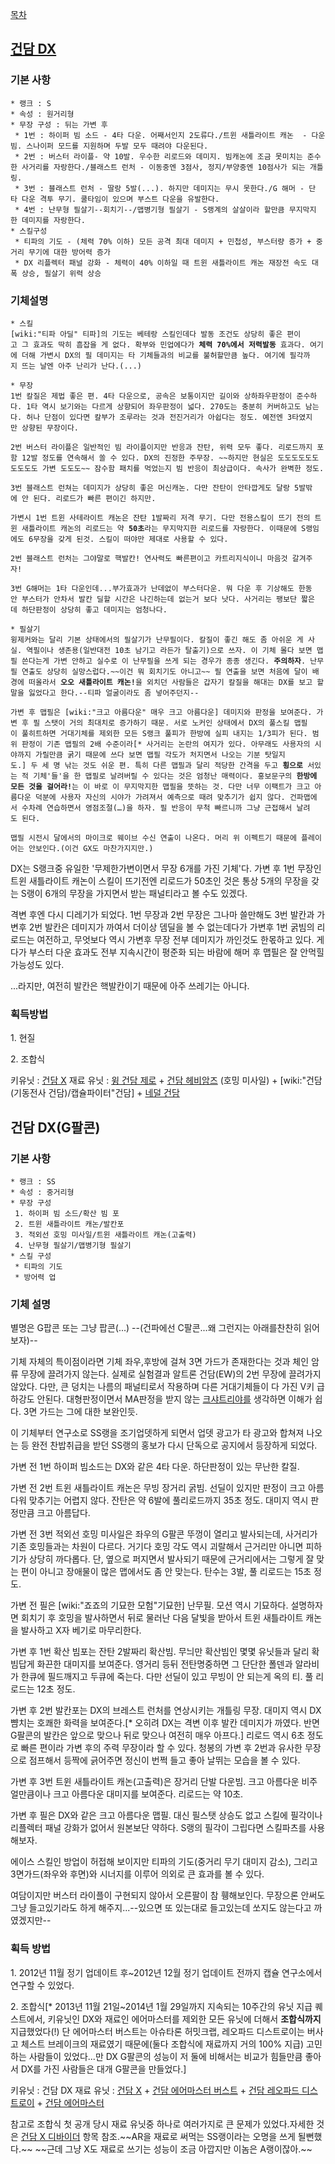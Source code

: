 [[목차]]

== [[건담 DX]] ==
{{{#!html
<embed  src="http://img.gundam.netmarble.net/img/swf/unitinfo/23002.swf" >
}}}
=== 기본 사항 ===
 * 랭크 : S
 * 속성 : 원거리형
 * 무장 구성 : 뒤는 가변 후
  * 1번 : 하이퍼 빔 소드 - 4타 다운. 어째서인지 2도류다./트윈 새틀라이트 캐논  - 다운빔. 스나이퍼 모드를 지원하며 두발 모두 때려야 다운된다.
  * 2번 : 버스터 라이플- 약 10발. 우수한 리로드와 데미지. 빔캐논에 조금 못미치는 준수한 사거리를 자랑한다./블래스트 런처 - 이동중엔 3점사, 정지/부양중엔 10점사가 되는 개틀링.
  * 3번 : 블래스트 런처 - 딸랑 5발(...). 하지만 데미지는 무시 못한다./G 해머 - 단타 다운 격투 무기. 쿨타임이 있으며 부스트 다운을 유발한다.
  * 4번 : 난무형 필살기--회치기--/맵병기형 필살기 - S랭계의 살살이라 할만큼 무지막지한 데미지를 자랑한다.
 * 스킬구성
  * 티파의 기도 - (체력 70% 이하) 모든 공격 최대 데미지 + 민첩성, 부스터량 증가 + 중거리 무기에 대한 방어력 증가
  * DX 리플렉터 패널 강화 - 체력이 40% 이하일 때 트윈 새틀라이트 캐논 재장전 속도 대폭 상승, 필살기 위력 상승
=== 기체설명 ===
 * 스킬 
 [wiki:"티파 아딜" 티파]의 기도는 베테랑 스킬인데다 발동 조건도 상당히 좋은 편이고 그 효과도 딱히 흠잡을 게 없다. 확부와 민업에다가 '''체력 70%에서 저력발동''' 효과다. 여기에 더해 가변시 DX의 필 데미지는 타 기체들과의 비교를 불허할만큼 높다. 여기에 필각까지 뜨는 날엔 아주 난리가 난다.(...)

 * 무장
 1번 칼질은 제법 좋은 편. 4타 다운으로, 공속은 보통이지만 길이와 상하좌우판정이 준수하다. 1타 역시 보기와는 다르게 상향되어 좌우판정이 넓다. 270도는 충분히 커버하고도 남는다. 허나 단점이 있다면 칼부가 조루라는 것과 전진거리가 아쉽다는 정도. 예전엔 3타였지만 상향된 무장이다.

 2번 버스터 라이플은 일반적인 빔 라이플이지만 반응과 잔탄, 위력 모두 좋다. 리로드까지 포함 12발 정도를 연속해서 쏠 수 있다. DX의 진정한 주무장. ~~하지만 현실은 도도도도도도도도도도 가변 도도도~~ 잠수함 패치를 먹었는지 빔 반응이 최상급이다. 속사가 완벽한 정도.

 3번 블래스트 런쳐는 데미지가 상당히 좋은 머신캐논. 다만 잔탄이 안타깝게도 달랑 5발밖에 안 된다. 리로드가 빠른 편이긴 하지만.

 가변시 1번 트윈 사테라이트 캐논은 잔탄 1발짜리 저격 무기. 다만 전용스킬이 뜨기 전의 트윈 새틀라이트 캐논의 리로드는 약 '''50초'''라는 무지막지한 리로드를 자랑한다. 이때문에 S랭임에도 6무장을 갖게 된것. 스킬이 떠야만 제대로 사용할 수 있다.

 2번 블래스트 런처는 그야말로 핵발칸! 연사력도 빠른편이고 카트리지식이니 마음것 갈겨주자! 

 3번 G해머는 1타 다운인데...부가효과가 난데없이 부스터다운. 뭐 다운 후 기상해도 한동안 부스터가 안차서 발칸 딜할 시간은 나긴하는데 없는거 보다 낫다. 사거리는 팽보단 짧은데 하단판정이 상당히 좋고 데미지는 엄청나다.

 * 필살기
 윙제커와는 달리 기본 상태에서의 필살기가 난무필이다. 칼질이 좋긴 해도 좀 아쉬운 게 사실. 역필이나 생존용(일반대전 10초 남기고 라든가 탈출기)으로 쓰자. 이 기체 몰다 보면 맵필 쓴다는게 가변 안하고 실수로 이 난무필을 쓰게 되는 경우가 종종 생긴다. '''주의하자'''. 난무필 연출도 상당히 실망스럽다.~~이건 뭐 회치기도 아니고~~ 필 연출을 보면 처음에 달이 배경에 떠올라서 '''오오 새틀라이트 캐논!'''을 외치던 사람들은 갑자기 칼질을 해대는 DX를 보고 할말을 잃었다고 한다.--티파 얼굴이라도 좀 넣어주던지--

 가변 후 맵필은 [wiki:"크고 아름다운" 매우 크고 아름다운] 데미지와 판정을 보여준다. 가변 후 필 스탯이 거의 최대치로 증가하기 때문. 서로 노커인 상태에서 DX의 풀스킬 맵필이 풀히트하면 거대기체를 제외한 모든 S랭크 풀피가 한방에 실피 내지는 1/3피가 된다. 범위 판정이 기존 맵필의 2배 수준이라[* 사거리는 논란의 여지가 있다. 아무래도 사용자의 시야까지 가릴만큼 굵기 때문에 쓰다 보면 맵필 각도가 처지면서 나오는 기분 탓일지도.] 두 세 명 낚는 것도 쉬운 편. 특히 다른 맵필과 달리 적당한 간격을 두고 '''횡으로''' 서있는 적 기체'들'을 한 맵필로 날려버릴 수 있다는 것은 엄청난 매력이다. 홍보문구의 '''한방에 모든 것을 걸어라!'''는 이 바로 이 무지막지한 맵필을 뜻하는 것. 다만 너무 이팩트가 크고 아름다운 덕분에 사용자 자신의 시야가 가려져서 예측으로 때려 맞추기가 쉽지 않다. 건파맵에서 수차례 연습하면서 영점조절(…)을 하자. 필 반응이 무척 빠르니까 그냥 근접해서 날려도 된다.

 맵필 시전시 달에서의 마이크로 웨이브 수신 연출이 나온다. 머리 위 이펙트기 때문에 플레이어는 안보인다.(이건 GX도 마찬가지지만.)

DX는 S랭크중 유일한 '무제한가변이면서 무장 6개를 가진 기체'다. 가변 후 1번 무장인 트윈 새틀라이트 캐논이 스킬이 뜨기전엔 리로드가 50초인 것은 통상 5개의 무장을 갖는 S랭이 6개의 무장을 가지면서 받는 패널티라고 볼 수도 있겠다.

격변 후엔 다시 디레기가 되었다. 1번 무장과 2번 무장은 그나마 쓸만해도 3번 발칸과 가변후 2번 발칸은 데미지가 까여서 더이상 뎀딜을 볼 수 없는데다가 가변후 1번 굵빔의 리로드는 여전하고, 무엇보다 역시 가변후 무장 전부 데미지가 까인것도 한몫하고 있다.
게다가 부스터 다운 효과도 전부 지속시간이 평준화 되는 바람에 해머 후 맵필은 잘 안먹힐 가능성도 있다.

...라지만, 여전히 발칸은 핵발칸이기 때문에 아주 쓰레기는 아니다.
=== 획득방법 ===
1. 현질

2. 조합식 

키유닛 : [[건담 X]]
재료 유닛 : [[윙 건담 제로]] + [[건담 헤비암즈]] (호밍 미사일) + [wiki:"건담(기동전사 건담)/캡슐파이터"건담] + [[네덜 건담]]
== 건담 DX(G팔콘) ==
{{{#!html
<embed  src="http://img.gundam.netmarble.net/img/swf/unitinfo/23010.swf" >
}}}
=== 기본 사항 ===
 * 랭크 : SS
 * 속성 : 중거리형
 * 무장 구성
  1. 하이퍼 빔 소드/확산 빔 포
  2. 트윈 새틀라이트 캐논/발칸포
  3. 적외선 호밍 미사일/트윈 새틀라이트 캐논(고출력)
  4. 난무형 필살기/맵병기형 필살기
 * 스킬 구성
  * 티파의 기도
  * 방어력 업 
=== 기체 설명 ===

별명은 G팝콘 또는 그냥 팝콘(...) --(건파에선 C팔콘...왜 그런지는 아래를찬찬히 읽어보자)--

기체 자체의 특이점이라면 기체 좌우,후방에 걸쳐 3면 가드가 존재한다는 것과 체인 암류 무장에 끌려가지 않는다. 실제로 실험결과 알트론 건담(EW)의 2번 무장에 끌려가지 않았다. 다만, 큰 덩치는 나름의 패널티로서 작용하며 다른 거대기체들이 다 가진 V키 급하강도 안된다. 대형판정이면서 MA판정을 받지 않는 [[크샤트리야]]를 생각하면 이해가 쉽다. 3면 가드는 그에 대한 보완인듯.

이 기체부터 연구소로 SS랭을 조기업뎃하게 되면서 업뎃 광고가 타 광고와 합쳐져 나오는 등 완전 찬밥취급을 받던 SS랭의 홍보가 다시 단독으로 공지에서 등장하게 되었다.

가변 전 1번 하이퍼 빔소드는 DX와 같은 4타 다운. 하단판정이 있는 무난한 칼질.

가변 전 2번 트윈 새틀라이트 캐논은 무빙 장거리 굵빔. 선딜이 있지만 판정이 크고 아름다워 맞추기는 어렵지 않다. 잔탄은 약 6발에 풀리로드까지 35초 정도. 대미지 역시 판정만큼 크고 아름답다.

가변 전 3번 적외선 호밍 미사일은 좌우의 G팔콘 뚜껑이 열리고 발사되는데, 사거리가 기존 호밍들과는 차원이 다르다. 거기다 호밍 각도 역시 괴랄해서 근거리만 아니면 피하기가 상당히 까다롭다. 단, 옆으로 퍼지면서 발사되기 때문에 근거리에서는 그렇게 잘 맞는 편이 아니고 장애물이 많은 맵에서도 좀 안 맞는다. 탄수는 3발, 풀 리로드는 15초 정도.

가변 전 필은 [wiki:"죠죠의 기묘한 모험"기묘한] 난무필. 모션 역시 기묘하다. 설명하자면 회치기 후 호밍을 발사하면서 뒤로 물러난 다음 달빛을 받아서 트윈 새틀라이트 캐논을 발사하고 X자 베기로 마무리한다.

가변 후 1번 확산 빔포는 잔탄 2발짜리 확산빔. 무늬만 확산빔인 몇몇 유닛들과 달리 확빔답게 화끈한 대미지를 보여준다. 영거리 등뒤 전탄명중하면 그 단단한 폴덴과 알라비가 한큐에 필드깨지고 두큐에 죽는다. 다만 선딜이 있고 무빙이 안 되는게 옥의 티. 풀 리로드는 12초 정도.

가변 후 2번 발칸포는 DX의 브레스트 런처를 연상시키는 개틀링 무장. 대미지 역시 DX뺨치는 호쾌한 화력을 보여준다.[* 오히려 DX는 격변 이후 발칸 데미지가 까였다. 반면 G팔콘의 발칸은 앞으로 맞으나 뒤로 맞으나 여전히 매우 아프다.] 리로드 역시 6초 정도로 빠른 편이라 가변 후의 주력 무장이라 할 수 있다. 청봉의 가변 후 2번과 유사한 무장으로 점프해서 등짝에 긁어주면 정신이 번쩍 들고 좋아 날뛰는 모습을 볼 수 있다.

가변 후 3번 트윈 새틀라이트 캐논(고출력)은 장거리 단발 다운빔. 크고 아름다운 비주얼만큼이나 크고 아름다운 대미지를 보여준다. 리로드는 약 10초.

가변 후 필은 DX와 같은 크고 아름다운 맵필. 대신 필스탯 상승도 없고 스킬에 필각이나 리플렉터 패널 강화가 없어서 원본보단 약하다. S랭의 필각이 그립다면 스킬파츠를 사용해보자. 

에이스 스킬인 방업이 허접해 보이지만 티파의 기도(중거리 무기 대미지 감소), 그리고 3면가드(좌우와 후면)와 시너지를 이루어 의외로 큰 효과를 볼 수 있다. 

여담이지만 버스터 라이플이 구현되지 않아서 오른팔이 참 휑해보인다. 무장으론 안써도 그냥 들고있기라도 하게 해주지...--있으면 또 있는대로 들고있는데 쏘지도 않는다고 까였겠지만--
=== 획득 방법 ===
1. 2012년 11월 정기 업데이트 후~2012년 12월 정기 업데이트 전까지 캡슐 연구소에서 연구할 수 있었다.

2. 조합식[* 2013년 11월 21일~2014년 1월 29일까지 지속되는 10주간의 유닛 지급 퀘스트에서, 키유닛인 DX와 재료인 에어마스터를 제외한 모든 유닛에 더해서 '''조합식까지''' 지급했었다(!) 단 에어마스터 버스트는 아슈타론 허밋크랩, 레오파드 디스트로이는 버사고 체스트 브레이크의 재료였기 때문에(둘다 조합식에 재료까지 거의 100% 지급) 고민하는 사람들이 있었다...만 DX G팔콘의 성능이 저 둘에 비해서는 비교가 힘들만큼 좋아서 DX를 가진 사람들은 대개 G팔콘을 만들었다.]

키유닛 : 건담 DX
재료 유닛 : [[건담 X]] + [[건담 에어마스터 버스트]] + [[건담 레오파드 디스트로이]] + [[건담 에어마스터]]



참고로 조합식 첫 공개 당시 재료 유닛중 하나로 여러가지로 큰 문제가 있었다.자세한 것은 [[건담 X 디바이더]] 항목 참조.~~AR을 재료로 써먹는 SS랭이라는 오명을 쓰게 될뻔했다.~~ ~~근데 그냥 X도 재료로 쓰기는 성능이 조금 아깝지만 이놈은 A랭이잖아.~~
